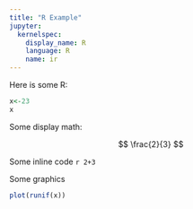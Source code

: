 ```yaml
---
title: "R Example"
jupyter:
  kernelspec:
    display_name: R
    language: R
    name: ir
---
```


Here is some R:
```r
x<-23
x
```
Some display math:

$$
\frac{2}{3} 
$$

Some inline code `r 2+3`

Some graphics

```r
plot(runif(x))
```
